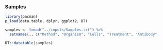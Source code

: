 ### Samples
```r
library(pacman)
p_load(data.table, dplyr, ggplot2, DT) 

samples <- fread("../inputs/Samples.txt") %>% 
  setnames(., c("Method", "Organism", "Cells", "Treatment", "Antibody", "GTRD ID", "GSE", "GSM", "PMID"))

DT::datatable(samples)
```
